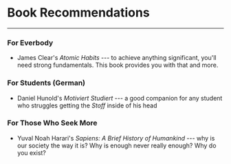 # Book Recommendations

---

### For Everbody

- James Clear's _Atomic Habits_ --- to achieve anything significant, you'll need strong fundamentals.
  This book provides you with that and more.

### For Students (German)

- Daniel Hunold's _Motiviert Studiert_ --- a good companion for any student who struggles getting the _Stoff_
  inside of his head

### For Those Who Seek More

- Yuval Noah Harari's _Sapiens: A Brief History of Humankind_ --- why is our society the way it is? Why is
  enough never really enough? Why do you exist?
